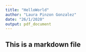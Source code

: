 ```yaml
---
title: "HelloWorld"
author: "Laura Pinzon Gonzalez"
date: "26/1/2020"
output: pdf_document
---
```


## This is a markdown file